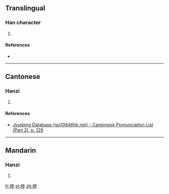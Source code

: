 ==Translingual==

===Han character===
{{Han char|rn=75|rad=木|as=08|sn=12|four=|canj=DIKH|ids=⿰木参}}

# {{defn|Han|sort=木08}}

====References====
* {{Han ref|kx=0537.131|hdz=21242.021|uh=692E|ud=26926}}

----

==Cantonese==

===Hanzi===
{{yue-hanzi|jyut=[[sam1]]|y=sam1}}

# {{defn|lang=yue|sort=木08}}

====References====
* [http://www.iso10646hk.net/jp/document/download.jsp Jyutping Database (iso10646hk.net) - Cantonese Pronunciation List (Part 2), p. 129]

----

==Mandarin==

===Hanzi===
{{cmn-hanzi|pin=[[sēn]] ([[sen1]])|wg=sen<sup>1</sup>}}

# {{defn|lang=cmn|sort=木08}}

[[fr:椮]]
[[pl:椮]]
[[zh:椮]]